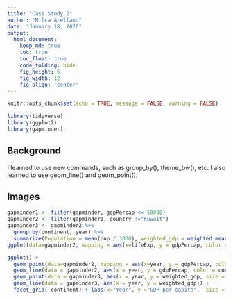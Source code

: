 ---
title: "Case Study 2"
author: "Milca Arellano"
date: "January 18, 2020"
output:
  html_document:  
    keep_md: true
    toc: true
    toc_float: true
    code_folding: hide
    fig_height: 6
    fig_width: 12
    fig_align: 'center'
---

```{r, echo=FALSE}
knitr::opts_chunk$set(echo = TRUE, message = FALSE, warning = FALSE)
```

```{r load_libraries, include=FALSE}
library(tidyverse)
library(ggplot2)
library(gapminder)
```

## Background

I learned to use new commands, such as group_by(), theme_bw(), etc. I also learned to use geom_line() and geom_point().

## Images

```{r}
gapminder1 <- filter(gapminder, gdpPercap <= 50000)
gapminder2 <- filter(gapminder1, country !="Kuwait")
gapminder3 <- gapminder2 %>% 
  group_by(continent, year) %>% 
  summarize(Population = mean(pop / 3000), weighted_gdp = weighted.mean(gdpPercap, pop))
ggplot(data=gapminder2, mapping = aes(x=lifeExp, y = gdpPercap, color = continent, size = pop / 100000 )) + geom_point() + facet_grid(~year) + scale_y_continuous(trans = "sqrt") + theme_bw()+ labs(x="Life Expectancy", y = "GDP per capita", size = "Population(100k)", color = "Continent")

```

```{r}
ggplot() +
  geom_point(data=gapminder2, mapping = aes(x=year, y = gdpPercap, color = continent)) +
  geom_line(data = gapminder2, aes(x = year, y = gdpPercap, color = continent, group = country)) + 
  geom_point(data = gapminder3, aes(x = year, y = weighted_gdp, size = Population)) +
  geom_line(data = gapminder3, aes(x = year, y = weighted_gdp)) +
  facet_grid(~continent) + labs(x="Year", y ="GDP per capita",  size = "Population(100k)", color = "Continent") + theme_bw()

```


